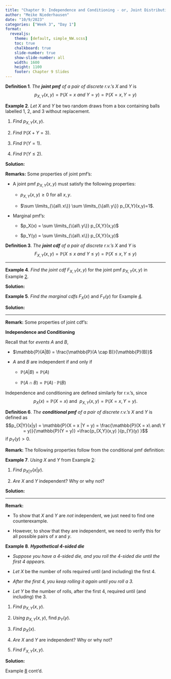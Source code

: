 ```yaml
---
title: "Chapter 9: Independence and Conditioning - or, Joint Distributions"
author: "Meike Niederhausen"
date: "10/9/2023"
categories: ["Week 3", "Day 1"]
format: 
  revealjs:
    theme: [default, simple_NW.scss]
    toc: true
    chalkboard: true
    slide-number: true
    show-slide-number: all
    width: 1600
    height: 1100
    footer: Chapter 9 Slides
---
```


::: definition
**Definition 1**. *The **joint pmf** of a pair of discrete r.v.'s* $X$ and $Y$ is $$p_{X,Y}(x,y) = \mathbb{P}(X=x\ and\ Y=y) = \mathbb{P}(X=x, Y=y)$$
:::

::: {#DrawsBox .example}
**Example 2**. *Let* $X$ and $Y$ be two random draws from a box containing balls labelled 1, 2, and 3 without replacement.

1.  *Find* $p_{X,Y}(x,y)$.

2.  *Find* $\mathbb{P}(X+Y=3).$

3.  *Find* $\mathbb{P}(Y = 1).$

4.  *Find* $\mathbb{P}(Y \leq 2).$
:::

**Solution:**

**Remarks:** Some properties of joint pmf's:

-   A joint pmf $p_{X,Y}(x,y)$ must satisfy the following properties:

    -   $p_{X,Y}(x,y)\geq 0$ for all $x, y$.

    -   $\sum \limits_{\{all\ x\}} \sum \limits_{\{all\ y\}} p_{X,Y}(x,y)=1$.

-   Marginal pmf's:

    -   $p_X(x) = \sum \limits_{\{all\ y\}} p_{X,Y}(x,y)$

    -   $p_Y(y) = \sum \limits_{\{all\ x\}} p_{X,Y}(x,y)$

::: definition
**Definition 3**. *The **joint cdf** of a pair of discrete r.v.'s* $X$ and $Y$ is $$F_{X,Y}(x,y) = \mathbb{P}(X \leq x\ and\ Y \leq y) = \mathbb{P}(X \leq x, Y \leq y)$$
:::

------------------------------------------------------------------------

::: {#DrawsBoxCDF .example}
**Example 4**. *Find the joint cdf* $F_{X,Y}(x,y)$ for the joint pmf $p_{X,Y}(x,y)$ in Example [2](#DrawsBox){reference-type="ref" reference="DrawsBox"}.
:::

**Solution:**

::: example
**Example 5**. *Find the marginal cdfs* $F_{X}(x)$ and $F_{Y}(y)$ for Example [4](#DrawsBoxCDF){reference-type="ref" reference="DrawsBoxCDF"}.
:::

**Solution:**

------------------------------------------------------------------------

**Remark:** Some properties of joint cdf's:

**Independence and Conditioning**

Recall that for *events* $A$ and $B$,

-   $\mathbb{P}(A|B) = \frac{\mathbb{P}(A \cap B)}{\mathbb{P}(B)}$

-   $A$ and $B$ are independent if and only if

    -   $\mathbb{P}(A|B) = \mathbb{P}(A)$

    -   $\mathbb{P}(A \cap B) = \mathbb{P}(A)\cdot\mathbb{P}(B)$

Independence and conditioning are defined similarly for r.v.'s, since $$p_X(x) = \mathbb{P}(X=x)\ \mathrm{and}\ \ p_{X,Y}(x,y) = \mathbb{P}(X = x ,Y = y).$$

::: definition
**Definition 6**. *The **conditional pmf** of a pair of discrete r.v.'s* $X$ and $Y$ is defined as $$p_{X|Y}(x|y) = \mathbb{P}(X = x |Y = y) = \frac{\mathbb{P}(X = x\ and\ Y = y)}{\mathbb{P}(Y = y)}
=\frac{p_{X,Y}(x,y) }{p_{Y}(y) }$$ if $p_{Y}(y) > 0$.
:::

**Remark:** The following properties follow from the conditional pmf definition:

::: example
**Example 7**. *Using* $X$ and $Y$ from Example [2](#DrawsBox){reference-type="ref" reference="DrawsBox"}:

1.  *Find* $p_{X|Y}(x|y)$.

2.  *Are* $X$ and $Y$ independent? Why or why not?
:::

**Solution:**

------------------------------------------------------------------------

**Remark:**

-   To show that $X$ and $Y$ are *not* independent, we just need to find one counterexample.

-   However, to show that they are independent, we need to verify this for all possible pairs of $x$ and $y$.

::: {#Die4sided .example}
**Example 8**. ***Hypothetical 4-sided die***

-   *Suppose you have a 4-sided die, and you roll the 4-sided die until the first 4 appears.*

-   *Let* $X$ be the number of rolls required until (and including) the first 4.

-   *After the first 4, you keep rolling it again until you roll a 3.*

-   *Let* $Y$ be the number of rolls, after the first 4, required until (and including) the 3.

1.  *Find* $p_{X,Y}(x,y)$.

2.  *Using* $p_{X,Y}(x,y)$, find $p_{Y}(y)$.

3.  *Find* $p_{X}(x)$.

4.  *Are* $X$ and $Y$ are independent? Why or why not?

5.  *Find* $F_{X,Y}(x,y)$.
:::

**Solution:**

Example [8](#Die4sided){reference-type="ref" reference="Die4sided"} cont'd.
